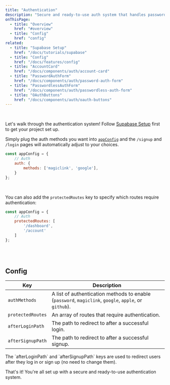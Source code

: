 ```yaml
---
title: "Authentication"
description: "Secure and ready-to-use auth system that handles password-based, magic link, and social logins."
onThisPage:
  - title: "Overview"
    href: "#overview"
  - title: "Config"
    href: "config"
related:
  - title: "Supabase Setup"
    href: "/docs/tutorials/supabase"
  - title: "Config"
    href: "/docs/features/config"
  - title: "AccountCard"
    href: "/docs/components/auth/account-card"
  - title: "PasswordAuthForm"
    href: "/docs/components/auth/password-auth-form"
  - title: "PasswordlessAuthForm"
    href: "/docs/components/auth/passwordless-auth-form"
  - title: "OAuthButtons"
    href: "/docs/components/auth/oauth-buttons"
---
```


<div id="overview" />

<br/>

Let's walk through the authentication system! Follow [Supabase Setup](/docs/tutorials/supabase) first to get your project set up.

Simply plug the auth methods you want into [`appConfig`](/docs/features/config) and the `/signup` and `/login` pages will
automatically adjust to your choices.

```config.js
const appConfig = {
    // Auth
    auth: {
        methods: ['magiclink', 'google'],
    }
};
```

<br />

You can also add the `protectedRoutes` key to specify which routes require authentication:

```config.js
const appConfig = {
    // Auth
    protectedRoutes: [
        '/dashboard',
        '/account'
    ]
};
```

<br />
<br />

## Config

<div id="password-based-auth" />

| Key               | Description                                                                                           |
|-------------------|-------------------------------------------------------------------------------------------------------|
| `authMethods`     | A list of authentication methods to enable (`password`, `magiclink`, `google`, `apple`, or `github`). |
| `protectedRoutes` | An array of routes that require authentication.                                                       |
| `afterLoginPath`  | The path to redirect to after a successful login.                                                     |
| `afterSignupPath` | The path to redirect to after a successful signup.                                                    |

<Info>
    The `afterLoginPath` and `afterSignupPath` keys are used to redirect users after they log in or sign up (no need to change them).
</Info>

That's it! You're all set up with a secure and ready-to-use authentication system.